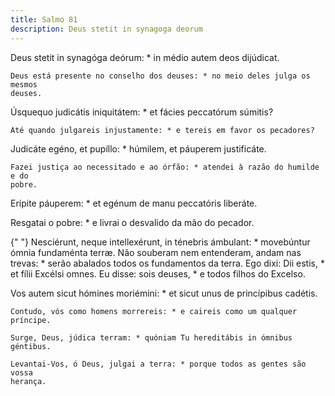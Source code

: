 ```yaml
---
title: Salmo 81
description: Deus stetit in synagoga deorum
---
```


<div class="side-by-side not-content">

Deus stetit in synagóga deórum: \* in médio autem deos dijúdicat.

    Deus está presente no conselho dos deuses: * no meio deles julga os mesmos
    deuses.

Úsquequo judicátis iniquitátem: \* et fácies peccatórum súmitis?

    Até quando julgareis injustamente: * e tereis em favor os pecadores?

Judicáte egéno, et pupíllo: \* húmilem, et páuperem justificáte.

    Fazei justiça ao necessitado e ao órfão: * atendei à razão do humilde e do
    pobre.

Erípite páuperem: \* et egénum de manu peccatóris liberáte.</span>

Resgatai o pobre: \* e livrai o desvalido da mão do pecador.

{" "}
<span>
  Nesciérunt, neque intellexérunt, in ténebris ámbulant: * movebúntur ómnia
  fundaménta terræ. Não souberam nem entenderam, andam nas trevas: * serão
  abalados todos os fundamentos da terra. Ego dixi: Dii estis, * et fílii
  Excélsi omnes.
</span>
Eu disse: sois deuses, * e todos filhos do Excelso.

  <span>
    Vos autem sicut hómines moriémini: * et sicut unus de princípibus cadétis.
 
    Contudo, vós como homens morrereis: * e caireis como um qualquer príncipe.
 
    Surge, Deus, júdica terram: * quóniam Tu hereditábis in ómnibus géntibus.
 
    Levantai-Vos, ó Deus, julgai a terra: * porque todos as gentes são vossa
    herança.

</div>

